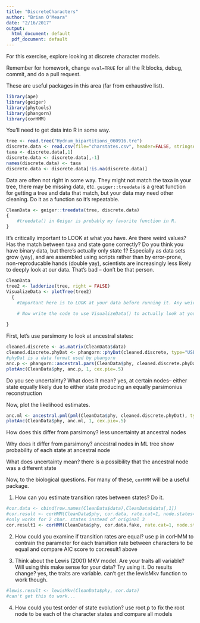 ```yaml
---
title: "DiscreteCharacters"
author: "Brian O'Meara"
date: "2/16/2017"
output:
  html_document: default
  pdf_document: default
---
```


For this exercise, explore looking at discrete character models.

Remember for homework, change `eval=TRUE` for all the R blocks, debug, commit, and do a pull request.

These are useful packages in this area (far from exhaustive list).

```r
library(ape)
library(geiger)
library(phytools)
library(phangorn)
library(corHMM)
```

You'll need to get data into R in some way. 

```r
tree <- read.tree("Hydnum_bipartitions_060916.tre")
discrete.data <- read.csv(file="charstates.csv", header=FALSE, stringsAsFactors=FALSE) #death to factors.
taxa <- discrete.data[,1]
discrete.data <- discrete.data[,-1]
names(discrete.data) <- taxa
discrete.data <- discrete.data[!is.na(discrete.data)]
```

Data are often not right in some way. They might not match the taxa in your tree, there may be missing data, etc. `geiger::treedata` is a great function for getting a tree and data that match, but your data may need other cleaning. Do it as a function so it's repeatable.

```r
CleanData <- geiger::treedata(tree, discrete.data) 
{
	#treedata() in Geiger is probably my favorite function in R.
}

```

It's critically important to LOOK at what you have. Are there weird values? Has the match between taxa and state gone correctly? Do you think you have binary data, but there's actually only state 1? Especially as data sets grow (yay), and are assembled using scripts rather than by error-prone, non-reproducable hands (double yay), scientists are increasingly less likely to deeply look at our data. That's bad -- don't be that person.

```r
CleanData
tree2 <- ladderize(tree, right = FALSE)
VisualizeData <- plotTree(tree2) 
  {
	#Important here is to LOOK at your data before running it. Any weird values? Does it all make sense? What about your tree? Polytomies?
    
    # Now write the code to use VisualizeData() to actually look at your data

}
```

First, let's use parsimony to look at ancestral states:

```r
cleaned.discrete <- as.matrix(CleanData$data)
cleaned.discrete.phyDat <- phangorn::phyDat(cleaned.discrete, type="USER", levels=c("0","1","2")) 
#phyDat is a data format used by phangorn
anc.p <- phangorn::ancestral.pars(CleanData$phy, cleaned.discrete.phyDat)
plotAnc(CleanData$phy, anc.p, 1, cex.pie=.5)
```

Do you see uncertainty? What does it mean?
yes, at certain nodes-- either state equally likely due to either state producing an equally parsimonius reconstruction

Now, plot the likelihood estimates. 

```r
anc.ml <- ancestral.pml(pml(CleanData$phy, cleaned.discrete.phyDat), type="ml")
plotAnc(CleanData$phy, anc.ml, 1, cex.pie=.5)
```

How does this differ from parsimony? 
less uncertainty at ancestral nodes

Why does it differ from parsimony?
ancestral nodes in ML tree show probability of each state at ancestral node

What does uncertainty mean?
there is a possibility that the ancestral node was a different state

Now, to the biological questions. For many of these, `corHMM` will be a useful package.

1. How can you estimate transition rates between states? Do it.
```r
#cor.data <- cbind(row.names(CleanData$data),CleanData$data[,1])
#cor.result <- corHMM(CleanData$phy, cor.data, rate.cat=1, node.states=c("marginal"))
#only works for 2 char. states instead of original 3
cor.result1 <- corHMM(CleanData$phy, cor.data.fake, rate.cat=1, node.states=c("marginal"))
```

2. How could you examine if transition rates are equal?
use p in corHMM to contrain the parameter for each transition rate between characters to be equal and compare AIC score to cor.result1 above

3. Think about the Lewis (2001) MKV model. Are your traits all variable? Will using this make sense for your data? Try using it. Do results change?
yes, the traits are variable. can't get the lewisMkv function to work though.
```r
#lewis.result <- lewisMkv(CleanData$phy, cor.data)
#can't get this to work...
```

4. How could you test order of state evolution?
use root.p to fix the root node to be each of the character states and compare all models